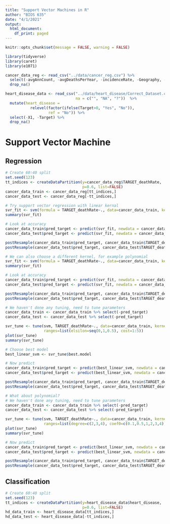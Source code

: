 ```yaml
---
title: "Support Vector Machines in R"
author: "BIOS 635"
date: "4/1/2021"
output:
  html_document:
    df_print: paged
---
```


```r
knitr::opts_chunk$set(message = FALSE, warning = FALSE)
```

```r
library(tidyverse)
library(caret)
library(e1071)
```

```r
cancer_data_reg <- read_csv("../data/cancer_reg.csv") %>%
  select(-avgAnnCount, -avgDeathsPerYear, -incidenceRate, -Geography, -binnedInc) %>%
  drop_na()

heart_disease_data <- read_csv("../data/heart_disease/Correct_Dataset.csv",
                               na = c("", "NA", "?"))  %>%
  mutate(heart_disease = 
           relevel(factor(ifelse(Target>0, "Yes", "No")), 
                   ref = "No")) %>%
  select(-X1, -Target) %>%
  drop_na()
```

# Support Vector Machine
## Regression
```r
# Create 60:40 split
set.seed(123)
tt_indices <- createDataPartition(y=cancer_data_reg$TARGET_deathRate,
                                  p=0.6, list=FALSE)
cancer_data_train <- cancer_data_reg[tt_indices,]
cancer_data_test <- cancer_data_reg[-tt_indices,]

# Try support vector regression with linear kernal
svr_fit <- svm(formula = TARGET_deathRate~., data=cancer_data_train, kernel="linear")
summary(svr_fit)

# Look at accuracy 
cancer_data_train$pred_target <- predict(svr_fit, newdata = cancer_data_train)
cancer_data_test$pred_target <- predict(svr_fit, newdata = cancer_data_test)

postResample(cancer_data_train$pred_target, cancer_data_train$TARGET_deathRate)
postResample(cancer_data_test$pred_target, cancer_data_test$TARGET_deathRate)

# We can also choose a different kernel, for example polynomial
svr_fit <- svm(formula = TARGET_deathRate~., data=cancer_data_train, kernel="polynomial")
summary(svr_fit)

# Look at accuracy 
cancer_data_train$pred_target <- predict(svr_fit, newdata = cancer_data_train)
cancer_data_test$pred_target <- predict(svr_fit, newdata = cancer_data_test)

postResample(cancer_data_train$pred_target, cancer_data_train$TARGET_deathRate)
postResample(cancer_data_test$pred_target, cancer_data_test$TARGET_deathRate)

# We haven't done any tuning, need to tune parameters
cancer_data_train <- cancer_data_train %>% select(-pred_target)
cancer_data_test <- cancer_data_test %>% select(-pred_target)

svr_tune <- tune(svm, TARGET_deathRate~., data=cancer_data_train, kernel ="linear", 
                 ranges=list(elsilon=seq(0,1,0.5), cost=1:5))
plot(svr_tune)
summary(svr_tune)

# Choose best model
best_linear_svm <- svr_tune$best.model

# Now predict
cancer_data_train$pred_target <- predict(best_linear_svm, newdata = cancer_data_train)
cancer_data_test$pred_target <- predict(best_linear_svm, newdata = cancer_data_test)

postResample(cancer_data_train$pred_target, cancer_data_train$TARGET_deathRate)
postResample(cancer_data_test$pred_target, cancer_data_test$TARGET_deathRate)

# What about polynomial?
# We haven't done any tuning, need to tune parameters
cancer_data_train <- cancer_data_train %>% select(-pred_target)
cancer_data_test <- cancer_data_test %>% select(-pred_target)

svr_tune <- tune(svm, TARGET_deathRate~., data=cancer_data_train, kernel ="polynomial", 
                 ranges=list(degree=c(2,3,4), coef0=c(0.1,0.5,1,2,3,4)))
plot(svr_tune)
summary(svr_tune)

# Now predict
cancer_data_train$pred_target <- predict(best_linear_svm, newdata = cancer_data_train)
cancer_data_test$pred_target <- predict(best_linear_svm, newdata = cancer_data_test)

postResample(cancer_data_train$pred_target, cancer_data_train$TARGET_deathRate)
postResample(cancer_data_test$pred_target, cancer_data_test$TARGET_deathRate)
```

## Classification
```r
# Create 60:40 split
set.seed(123)
tt_indices <- createDataPartition(y=heart_disease_data$heart_disease,
                                  p=0.6, list=FALSE)
hd_data_train <- heart_disease_data[tt_indices,]
hd_data_test <- heart_disease_data[-tt_indices,]

```